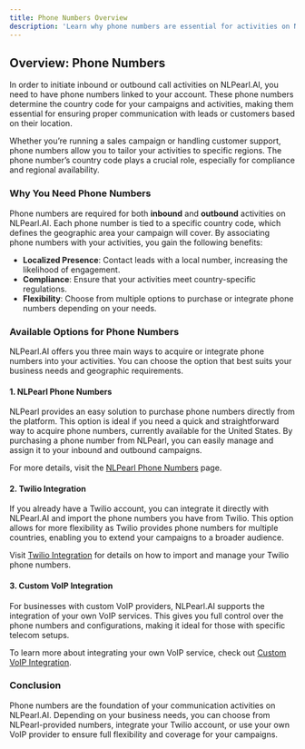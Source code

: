 ```yaml
---
title: Phone Numbers Overview
description: 'Learn why phone numbers are essential for activities on NLPearl.AI and the available options for purchasing and integrating them.'
---
```


## Overview: Phone Numbers

In order to initiate inbound or outbound call activities on NLPearl.AI, you need to have phone numbers linked to your account. These phone numbers determine the country code for your campaigns and activities, making them essential for ensuring proper communication with leads or customers based on their location.

Whether you’re running a sales campaign or handling customer support, phone numbers allow you to tailor your activities to specific regions. The phone number’s country code plays a crucial role, especially for compliance and regional availability.

### Why You Need Phone Numbers

Phone numbers are required for both **inbound** and **outbound** activities on NLPearl.AI. Each phone number is tied to a specific country code, which defines the geographic area your campaign will cover. By associating phone numbers with your activities, you gain the following benefits:

- **Localized Presence**: Contact leads with a local number, increasing the likelihood of engagement.
- **Compliance**: Ensure that your activities meet country-specific regulations.
- **Flexibility**: Choose from multiple options to purchase or integrate phone numbers depending on your needs.

### Available Options for Phone Numbers

NLPearl.AI offers you three main ways to acquire or integrate phone numbers into your activities. You can choose the option that best suits your business needs and geographic requirements.

#### 1. NLPearl Phone Numbers
NLPearl provides an easy solution to purchase phone numbers directly from the platform. This option is ideal if you need a quick and straightforward way to acquire phone numbers, currently available for the United States. By purchasing a phone number from NLPearl, you can easily manage and assign it to your inbound and outbound campaigns.

For more details, visit the [NLPearl Phone Numbers](/pages/nlpearl_phones) page.

#### 2. Twilio Integration
If you already have a Twilio account, you can integrate it directly with NLPearl.AI and import the phone numbers you have from Twilio. This option allows for more flexibility as Twilio provides phone numbers for multiple countries, enabling you to extend your campaigns to a broader audience.

Visit [Twilio Integration](/pages/twilio_integration) for details on how to import and manage your Twilio phone numbers.

#### 3. Custom VoIP Integration
For businesses with custom VoIP providers, NLPearl.AI supports the integration of your own VoIP services. This gives you full control over the phone numbers and configurations, making it ideal for those with specific telecom setups.

To learn more about integrating your own VoIP service, check out [Custom VoIP Integration](/pages/custom_voip).

### Conclusion

Phone numbers are the foundation of your communication activities on NLPearl.AI. Depending on your business needs, you can choose from NLPearl-provided numbers, integrate your Twilio account, or use your own VoIP provider to ensure full flexibility and coverage for your campaigns.
